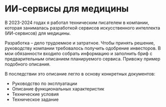 # ИИ-сервисы для медицины

В 2023-2024 годах я работал техническим писателем в компании, которая занималась разработкой сервисов искусственного интеллекта (ИИ-сервисов) для медицины. 

Разработка – дело трудоемкое и затратное. Чтобы принять решение, руководству компании требовалось получить одобрение инвесторов. В мои обязанности входило собрать информацию и заполнить бриф с предварительным описанием планируемого сервиса. Привожу пример подобного описания.

В последствии это описание легло в основу конкретных документов:

 - Руководство по эксплуатации
 - Описание функциональных характеристик
 - Технические условия
 - Техническое задание
